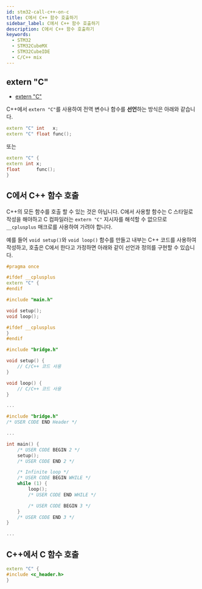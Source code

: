 ```yaml
---
id: stm32-call-c++-on-c
title: C에서 C++ 함수 호출하기
sidebar_label: C에서 C++ 함수 호출하기
description: C에서 C++ 함수 호출하기
keywords:
  - STM32
  - STM32CubeMX
  - STM32CubeIDE
  - C/C++ mix
---
```


## extern "C"

- [extern "C"](/docs/lang/cpp/advanced-cpp/extern-c/extern-c.mdx)

C++에서 `extern "C"`를 사용하여 전역 변수나 함수를 **선언**하는 방식은 아래와 같습니다.

```cpp
extern "C" int   x;
extern "C" float func();
```

또는

```cpp
extern "C" {
extern int x;
float      func();
}
```

## C에서 C++ 함수 호출

C++의 모든 함수를 호출 할 수 있는 것은 아닙니다. C에서 사용할 함수는 C 스타일로 작성을 해야하고 C 컴파일러는 `extern "C"` 지시자를 해석할 수 없으므로 `__cplusplus` 매크로를 사용하여 가려야 합니다.

예를 들어 `void setup()`와 `void loop()` 함수를 만들고 내부는 C++ 코드를 사용하여 작성하고, 호출은 C에서 한다고 가정하면 아래와 같이 선언과 정의를 구현할 수 있습니다.

```cpp title="bridge.h"
#pragma once

#ifdef __cplusplus
extern "C" {
#endif

#include "main.h"

void setup();
void loop();

#ifdef __cplusplus
}
#endif
```

```cpp title="bridge.cpp"
#include "bridge.h"

void setup() {
    // C/C++ 코드 사용
}

void loop() {
    // C/C++ 코드 사용
}
```

```c title="main.c"
...

#include "bridge.h"
/* USER CODE END Header */

...

int main() {
    /* USER CODE BEGIN 2 */
    setup();
    /* USER CODE END 2 */

    /* Infinite loop */
    /* USER CODE BEGIN WHILE */
    while (1) {
        loop();
        /* USER CODE END WHILE */

        /* USER CODE BEGIN 3 */
    }
    /* USER CODE END 3 */
}

...
```

## C++에서 C 함수 호출

```cpp title="main.cpp"
extern "C" {
#include <c_header.h>
}
```
